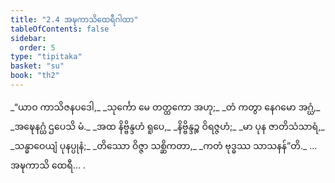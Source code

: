 ```yaml
---
title: "2.4 အဍ္ဎကာသိထေရီဂါထာ"
tableOfContents: false
sidebar:
  order: 5
type: "tipitaka"
basket: "su"
book: "th2"
---
```



<DynamicBreadcrumb />

<Division number="25" book="th2">

<Paragraph number="48" type="verses" book="th2">
_“ယာဝ ကာသိဇနပဒေါ,_  
_သုင်္ကော မေ တတ္ထကော အဟု;_  
_တံ ကတွာ နေဂမော အဂ္ဃံ,_  
_အဍ္ဎေနဂ္ဃံ ဌပေသိ မံ._  

</Paragraph>

</Division>
<Division number="26" book="th2">

<Paragraph number="49" type="verses" book="th2">
_အထ နိဗ္ဗိန္ဒဟံ ရူပေ,_  
_နိဗ္ဗိန္ဒဉ္စ ဝိရဇ္ဇဟံ;_  
_မာ ပုန ဇာတိသံသာရံ,_  
_သန္ဓာဝေယျံ ပုနပ္ပုနံ;_  
_တိဿော ဝိဇ္ဇာ သစ္ဆိကတာ,_  
_ကတံ ဗုဒ္ဓဿ သာသနန်”တိ._  


</Paragraph>
</Division>

<Paragraph number="50" type="center" book="th2">
…  အဍ္ဎကာသိ ထေရီ… .
</Paragraph>